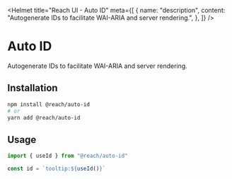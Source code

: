
<Helmet
  title="Reach UI - Auto ID"
  meta={[
    {
      name: "description",
      content: "Autogenerate IDs to facilitate WAI-ARIA and server rendering.",
    },
  ]}
/>

# Auto ID

Autogenerate IDs to facilitate WAI-ARIA and server rendering.

## Installation

```bash
npm install @reach/auto-id
# or
yarn add @reach/auto-id
```

## Usage

```js
import { useId } from "@reach/auto-id"

const id = `tooltip:${useId()}`
```
